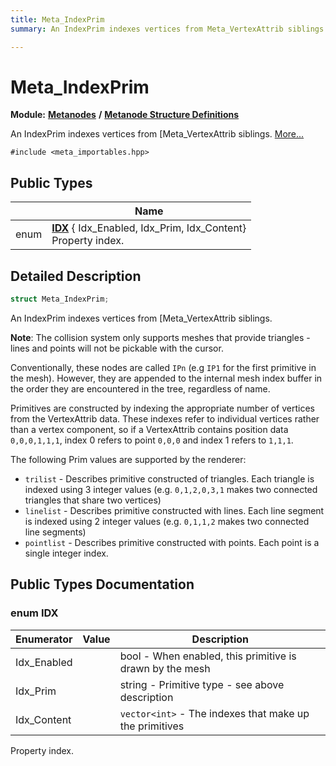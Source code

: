 ```yaml
---
title: Meta_IndexPrim
summary: An IndexPrim indexes vertices from Meta_VertexAttrib siblings. 

---
```


# Meta_IndexPrim

**Module:** **[Metanodes](../Modules/group__api__metanodes.mdx)** **/** **[Metanode Structure Definitions](../Modules/group__api__metadefs.mdx)**



An IndexPrim indexes vertices from [Meta_VertexAttrib siblings.  [More...](#detailed-description)


`#include <meta_importables.hpp>`

## Public Types

|                | Name           |
| -------------- | -------------- |
| enum| **[IDX](../Classes/struct_meta___index_prim.mdx#enum-idx)** { Idx_Enabled, Idx_Prim, Idx_Content}<br />Property index.  |

## Detailed Description

```cpp
struct Meta_IndexPrim;
```

An IndexPrim indexes vertices from [Meta_VertexAttrib siblings. 

**Note**: The collision system only supports meshes that provide triangles - lines and points will not be pickable with the cursor. 

Conventionally, these nodes are called `IPn` (e.g `IP1` for the first primitive in the mesh). However, they are appended to the internal mesh index buffer in the order they are encountered in the tree, regardless of name.

Primitives are constructed by indexing the appropriate number of vertices from the VertexAttrib data. These indexes refer to individual vertices rather than a vertex component, so if a VertexAttrib contains position data `0,0,0,1,1,1`, index 0 refers to point `0,0,0` and index 1 refers to `1,1,1`.

The following Prim values are supported by the renderer:

* `trilist` - Describes primitive constructed of triangles. Each triangle is indexed using 3 integer values (e.g. `0,1,2,0,3,1` makes two connected triangles that share two vertices)
* `linelist` - Describes primitive constructed with lines. Each line segment is indexed using 2 integer values (e.g. `0,1,1,2` makes two connected line segments)
* `pointlist` - Describes primitive constructed with points. Each point is a single integer index.

## Public Types Documentation

### enum IDX

| Enumerator | Value | Description |
| ---------- | ----- | ----------- |
| Idx_Enabled | | bool - When enabled, this primitive is drawn by the mesh   |
| Idx_Prim | | string - Primitive type - see above description   |
| Idx_Content | | `vector<int>` - The indexes that make up the primitives   |



Property index. 

